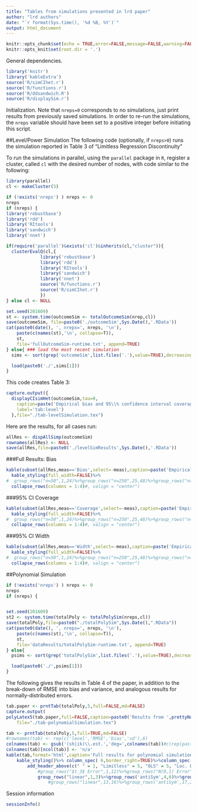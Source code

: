 ```yaml
---
title: "Tables from simulations presented in lrd paper"
author: "lrd authors"
date: "`r format(Sys.time(), '%d %B, %Y')`"
output: html_document
---
```


```r
knitr::opts_chunk$set(echo = TRUE,error=FALSE,message=FALSE,warning=FALSE)
knitr::opts_knit$set(root.dir = '.')
```

General dependencies.
```r
library('knitr')
library('kableExtra')
source('R/simCIhet.r')
source('R/functions.r')
source('R/ddsandwich.R')
source('R/displaySim.r')
```



Initialization. Note that `nreps=0` corresponds to no simulations,
just print results from previously saved simulations.
In order to re-run the simulations, the `nreps`
variable should have been set to a positive integer before initiating this script.

##Level/Power Simulation
The following code (optionally, if `nreps>0`) runs the simulation
reported in Table 3 of "Limitless Regression Discontinuity"

To run the simulations in parallel, using the `parallel` package in
`R`,
register a cluster, called `cl` with the desired number of nodes, with
code similar to the following:
```r
library(parallel)
cl <- makeCluster(5)
```

```r
if (!exists('nreps') ) nreps <- 0
nreps
if (nreps) {
library('robustbase')
library('rdd')
library('RItools')
library('sandwich')
library('nnet')

if(require('parallel')&exists('cl')&inherits(cl,"cluster")){
  clusterEvalQ(cl,{
             library('robustbase')
             library('rdd')
             library('RItools')
             library('sandwich')
             library('nnet')
             source('R/functions.r')
             source('R/simCIhet.r')
             })
} else cl <- NULL

set.seed(201609)
st <- system.time(outcomeSim <- totalOutcomeSim(nrep,cl))
save(outcomeSim, file=paste0('./outcomeSim',Sys.Date(),'.RData'))
cat(paste0(date(), ', nreps=', nreps, '\n'),
    paste(c(names(st),'\n', collapse=T)),
    st,
    file='fullOutcomeSim-runtime.txt', append=TRUE)
} else{ ### load the most recent simulation
  sims <- sort(grep('outcomeSim',list.files('.'),value=TRUE),decreasing=TRUE)

  load(paste0('./',sims[1]))
}
```

This code creates Table 3:
```r
capture.output({
  displayCIsimHet(outcomeSim,tau=0,
    caption=paste('Empirical bias and 95\\% confidence interval coverage (\\%) and width for the analyses of',prettyNum(ncol(outcomeSim[[1]]),big.mark=','),'simulated datasets using either permutation tests, limitless or local OLS methods. The average treatment effect was zero in all conditions; in six conditions the effect was uniquely zero, and in three it was distributed as $t_3$.'),
    label='tab:level')
  },file="./tab-levelSimulation.tex")
```
Here are the results, for all cases run:

```r
allRes <- dispAllSimp(outcomeSim)
rownames(allRes) <- NULL
save(allRes,file=paste0('./levelSimResults',Sys.Date(),'.RData'))
```

###Full Results: Bias
```r
kable(subset(allRes,meas=='Bias',select=-meas),caption=paste('Empirical bias for the analyses of ',ncol(outcomeSim[[1]]),'simulated datasets using either permutation tests, limitless or local OLS methods. Results for all conditions'),digits=2,format='html')%>%
  kable_styling(full_width=FALSE)%>%
#  group_rows("n=50",1,24)%>%group_rows("n=250",25,48)%>%group_rows("n=2500",49,72)%>%
  collapse_rows(columns = 1:4)#, valign = "center")
```

###95% CI Coverage
```r
kable(subset(allRes,meas=='Coverage',select=-meas),caption=paste('Empirical 95% confidence interval coverage for the analyses of ',ncol(outcomeSim[[1]]),'simulated datasets using either permutation tests, limitless or local OLS methods. Results for all conditions'),digits=2,format='html')%>%
  kable_styling(full_width=FALSE)%>%
#  group_rows("n=50",1,24)%>%group_rows("n=250",25,48)%>%group_rows("n=2500",49,72)%>%
  collapse_rows(columns = 1:4)#, valign = "center")
```

###95% CI Width
```r
kable(subset(allRes,meas=='Width',select=-meas),caption=paste('Empirical 95% confidence interval width for the analyses of ',ncol(outcomeSim[[1]]),'simulated datasets using either permutation tests, limitless or local OLS methods. Results for all conditions'),digits=2,format='html')%>%
  kable_styling(full_width=FALSE)%>%
#  group_rows("n=50",1,24)%>%group_rows("n=250",25,48)%>%group_rows("n=2500",49,72)%>%
  collapse_rows(columns = 1:4)#, valign = "center")
```



##Polynomial Simulation

```r
if (!exists('nreps') ) nreps <- 0
nreps
if (nreps) {


set.seed(201609)
st2 <- system.time(totalPoly <- totalPolySim(nreps,cl))
save(totalPoly,file=paste0("./totalPolySim",Sys.Date(),".RData"))
cat(paste0(date(), ', nreps=', nreps, '\n'),
    paste(c(names(st),'\n', collapse=T)),
    st,
    file='dataResults/totalPolySim-runtime.txt', append=TRUE)
} else{
  psims <- sort(grep('totalPolySim',list.files('.'),value=TRUE),decreasing=TRUE)

  load(paste0('./',psims[1]))
}
```

The following gives the results in Table 4 of the paper, in addition
to the break-down of RMSE into bias and variance, and analogous
results for normally-distributed errors.

```r
tab.paper <- prntTab(totalPoly,5,full=FALSE,md=FALSE)
capture.output(
polyLatex5(tab.paper,full=FALSE,caption=paste0('Results from ',prettyNum(ncol(totalPoly[[1]]),big.mark=','),' simulations of polynomial specifications for RDD analysis, using limitless, OLS, or local linear regression. Data-generating models (DGM) were as depicted in Figure~\\ref{fig:dgms}, with $t_{3}$ errors; sample size for all runs was 500; there was no treatment effect.'),label='tab:poly'),
    file="./tab-polynomialSimulation.tex")

tab <- prntTab(totalPoly,5,full=TRUE,md=FALSE)
#rownames(tab) <- rep(c('level','RMSE','bias','sd'),6)
colnames(tab) <- gsub('(sh|ik)\\.est.','deg=',colnames(tab))#c(rep(paste0('deg=',1:4),2),'')
colnames(tab)[ncol(tab)] <- 'n/a'
kable(tab,format='html',caption='Full results for polynomial simulation',digits=2)%>%
    kable_styling()%>% column_spec( 6,border_right=TRUE)%>%column_spec(11,border_right=TRUE)%>%
        add_header_above(c(" " = 1, "Limitless" = 5, "OLS" = 5, "Loc. Lin." = 1))%>%
            #group_rows("$t_3$ Error",1,12)%>%group_rows("N(0,1) Error",13,24)%>%
            group_rows("linear",1,3)%>%group_rows('antiSym',4,6)%>%group_rows('sine',7,9)#%>%
                #group_rows("linear",13,16)%>%group_rows('antiSym',17,20)%>%group_rows('oneSide',21,24)
```


Session information
```r
sessionInfo()
```

